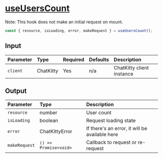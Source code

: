 
<Meta title="Hooks/Users/useUsersCount" />

# <u>useUsersCount</u>

Note: This hook does not make an initial request on mount.

```typescript
const { resource, isLoading, error, makeRequest } = useUsersCount();
```

## Input

| Parameter | Type      | Required | Defaults | Description               |
| :-------- | :-------- | :------- | :------- | :------------------------ |
| `client`  | ChatKitty | Yes      | n/a      | ChatKitty client instance |

## Output

| Parameter     | Type                  | Description                                    |
| :------------ | :-------------------- | :--------------------------------------------- |
| `resource`    | number                | User count                                     |
| `isLoading `  | boolean               | Request loading state                          |
| `error`       | ChatKittyError        | If there's an error, it will be available here |
| `makeRequest` | `() => Promise<void>` | Callback to request or re-request              |
